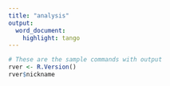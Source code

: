 ```yaml
---
title: "analysis"
output: 
  word_document: 
    highlight: tango
---
```


```r
# These are the sample commands with output
rver <- R.Version()
rver$nickname
```
